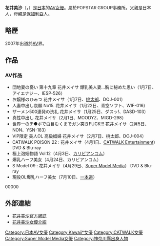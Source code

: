 {{AV女優|
|モデル名=花井 メイサ
|ふりがな=はない めいさ
|画像ファイル=
|愛称=
|生年=1986
|生月=7
|生日=20
|出身地={{JPN}}・[[神奈川縣|神奈川縣]]
|血液型=A型
|時点=2007年
|身長=157
|体重=
|バスト=98
|ウエスト=58
|ヒップ=89
|カップ=H
|股下=
|靴=
|身体備考=
|ジャンル=[[色情片|色情片]]
|AV出演期間=2007年 -
|活動備考=
|他の活動
|その他=
}}
'''花井美沙'''（{{lang-ja|花井メイサ、はない めいさ}}，{{bd|1986年|7月20日|}}）是[[日本|日本]]的[[AV女優|AV女優]]。屬於POPSTAR GROUP事務所。父親是日本人，母親是[[保加利亞|保加利亞]]人。

== 略歷 ==
2007年出道於[[AV|AV]]界。

== 作品 ==
=== AV作品 ===
* 団地妻の憂い 第十九章 花井メイサ 爆乳美人妻…胸に秘めた思い（1月7日、アイエナジー、IESP-526）
* お嬢様のひみつ 花井メイサ（1月7日、[[桃太郎_(アダルトビデオ)|桃太郎]]、DOJ-001）
* 人妻中出し哀願 No15. 花井メイサ（1月22日、青空ソフト、WIF-016）
* ザーメン500連発の洗礼 花井メイサ（1月25日、ダスッ!、DASD-103）
* 真性中出し 花井メイサ（2月1日、MOODYZ、MIGD-298）
* 世界一のチ●ポで白目むくまでガン突きFUCK!!! 花井メイサ（2月5日、NON、YSN-183）
* VIP限定 美人OL 高級娼婦 花井メイサ（2月7日、桃太郎、DOJ-004）
* CATWALK POISON 22 : 花井メイサ（4月1日、[[CATWALK_Entertainment|CATWALK Entertainment]]） DVD & Blu-ray
* 極上泡姫物語 Vol.12（4月3日、[[カリビアンコム|カリビアンコム]]）
* 爆乳ハーフ美女（4月24日、カリビアンコム）
* S Model 09 : 花井メイサ（4月29日、[[Super_Model_Media|Super Model Media]]） DVD & Blu-ray
* 現役OL爆乳ハーフ美女（7月10日、[[一本道|一本道]]）
00000

== 外部連結 ==
* [https://web.archive.org/web/20090116235258/http://blog.dmm.co.jp/actress/hanai_meisa/ 花井美沙官方網誌]
* [http://www.s1s1s1.com/actress/-/detail/=/id=23502/ 花井美沙女優介紹] {{Wayback|url=http://www.s1s1s1.com/actress/-/detail/=/id=23502/ |date=20110324012210 }}

{{DEFAULTSORT:Hanai Meisa}}
[[Category:日本AV女優|Category:日本AV女優]]
[[Category:Kawaii*女優|Category:Kawaii*女優]]
[[Category:CATWALK女優|Category:CATWALK女優]]
[[Category:Super_Model_Media女優|Category:Super Model Media女優]]
[[Category:神奈川縣出身人物|Category:神奈川縣出身人物]]